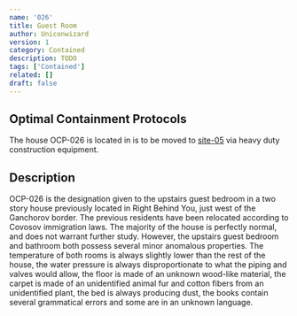```yaml
---
name: '026'
title: Guest Room
author: Uniconwizard
version: 1
category: Contained
description: TODO
tags: ['Contained']
related: []
draft: false
---
```


## Optimal Containment Protocols
The house OCP-026 is located in is to be moved to [site-05](site/05) via heavy duty construction equipment.

## Description
OCP-026 is the designation given to the upstairs guest bedroom in a two story house previously located in <Redacted>Right Behind You</Redacted>,
just west of the Ganchorov border. The previous residents have been relocated according to Covosov immigration laws.
The majority of the house is perfectly normal, and does not warrant further study. However,
the upstairs guest bedroom and bathroom both possess several minor anomalous properties.
The temperature of both rooms is always slightly lower than the rest of the house,
the water pressure is always disproportionate to what the piping and valves would allow,
the floor is made of an unknown wood-like material, the carpet is made of an unidentified animal fur and cotton fibers from an unidentified plant,
the bed is always producing dust, the books contain several grammatical errors and some are in an unknown language.

